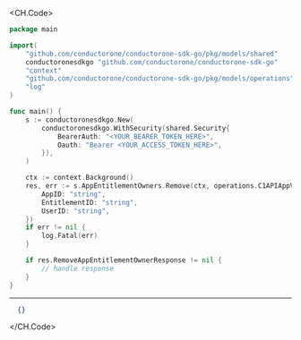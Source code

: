 
<CH.Code>
```go Remove.go
package main

import(
	"github.com/conductorone/conductorone-sdk-go/pkg/models/shared"
	conductoronesdkgo "github.com/conductorone/conductorone-sdk-go"
	"context"
	"github.com/conductorone/conductorone-sdk-go/pkg/models/operations"
	"log"
)

func main() {
    s := conductoronesdkgo.New(
        conductoronesdkgo.WithSecurity(shared.Security{
            BearerAuth: "<YOUR_BEARER_TOKEN_HERE>",
            Oauth: "Bearer <YOUR_ACCESS_TOKEN_HERE>",
        }),
    )

    ctx := context.Background()
    res, err := s.AppEntitlementOwners.Remove(ctx, operations.C1APIAppV1AppEntitlementOwnersRemoveRequest{
        AppID: "string",
        EntitlementID: "string",
        UserID: "string",
    })
    if err != nil {
        log.Fatal(err)
    }

    if res.RemoveAppEntitlementOwnerResponse != nil {
        // handle response
    }
}
```
---

```json Example Response
  {}
```
</CH.Code>
